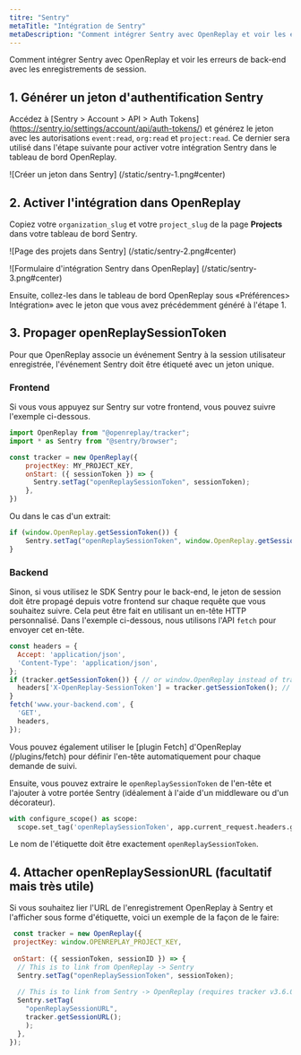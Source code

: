 ```yaml
---
titre: "Sentry"
metaTitle: "Intégration de Sentry"
metaDescription: "Comment intégrer Sentry avec OpenReplay et voir les erreurs de back-end avec les reprises de session."
---
```


Comment intégrer Sentry avec OpenReplay et voir les erreurs de back-end avec les enregistrements de session.

## 1. Générer un jeton d'authentification Sentry

Accédez à [Sentry > Account > API > Auth Tokens] (https://sentry.io/settings/account/api/auth-tokens/) et générez le jeton avec les autorisations `event:read`, `org:read` et `project:read`. Ce dernier sera utilisé dans l'étape suivante pour activer votre intégration Sentry dans le tableau de bord OpenReplay.

![Créer un jeton dans Sentry] (/static/sentry-1.png#center)

## 2. Activer l'intégration dans OpenReplay

Copiez votre `organization_slug` et votre `project_slug` de la page **Projects** dans votre tableau de bord Sentry.

![Page des projets dans Sentry] (/static/sentry-2.png#center)

![Formulaire d'intégration Sentry dans OpenReplay] (/static/sentry-3.png#center)

Ensuite, collez-les dans le tableau de bord OpenReplay sous «Préférences> Intégration» avec le jeton que vous avez précédemment généré à l'étape 1.

## 3. Propager openReplaySessionToken

Pour que OpenReplay associe un événement Sentry à la session utilisateur enregistrée, l'événement Sentry doit être étiqueté avec un jeton unique.

### Frontend
Si vous vous appuyez sur Sentry sur votre frontend, vous pouvez suivre l'exemple ci-dessous.


```javascript
import OpenReplay from "@openreplay/tracker";
import * as Sentry from "@sentry/browser";

const tracker = new OpenReplay({
	projectKey: MY_PROJECT_KEY,
	onStart: ({ sessionToken }) => {
	  Sentry.setTag("openReplaySessionToken", sessionToken);
	},
})
```


Ou dans le cas d'un extrait:

```javascript
if (window.OpenReplay.getSessionToken()) {
	Sentry.setTag("openReplaySessionToken", window.OpenReplay.getSessionToken());
}
```


### Backend
Sinon, si vous utilisez le SDK Sentry pour le back-end, le jeton de session doit être propagé depuis votre frontend sur chaque requête que vous souhaitez suivre. Cela peut être fait en utilisant un en-tête HTTP personnalisé. Dans l'exemple ci-dessous, nous utilisons l'API `fetch` pour envoyer cet en-tête.


```javascript
const headers = {
  Accept: 'application/json',
  'Content-Type': 'application/json',
};
if (tracker.getSessionToken()) { // or window.OpenReplay instead of tracker if you're using the snippet
  headers['X-OpenReplay-SessionToken'] = tracker.getSessionToken(); // Inject openReplaySessionToken
}
fetch('www.your-backend.com', {
  'GET',
  headers,
});
```


Vous pouvez également utiliser le [plugin Fetch] d'OpenReplay (/plugins/fetch) pour définir l'en-tête automatiquement pour chaque demande de suivi.

Ensuite, vous pouvez extraire le `openReplaySessionToken` de l'en-tête et l'ajouter à votre portée Sentry (idéalement à l'aide d'un middleware ou d'un décorateur).


```python
with configure_scope() as scope:
  scope.set_tag('openReplaySessionToken', app.current_request.headers.get('X-OpenReplay-SessionToken'))
```


Le nom de l'étiquette doit être exactement `openReplaySessionToken`.

## 4. Attacher openReplaySessionURL (facultatif mais très utile)

Si vous souhaitez lier l'URL de l'enregistrement OpenReplay à Sentry et l'afficher sous forme d'étiquette, voici un exemple de la façon de le faire:


```javascript
 const tracker = new OpenReplay({
 projectKey: window.OPENREPLAY_PROJECT_KEY,
 
 onStart: ({ sessionToken, sessionID }) => {
  // This is to link from OpenReplay -> Sentry
  Sentry.setTag("openReplaySessionToken", sessionToken);
 
  // This is to link from Sentry -> OpenReplay (requires tracker v3.6.0+)
  Sentry.setTag(
    "openReplaySessionURL",
    tracker.getSessionURL();
    );
  },
});
```

